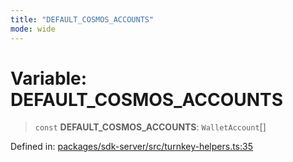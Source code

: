 ```yaml
---
title: "DEFAULT_COSMOS_ACCOUNTS"
mode: wide
---
```

  
# Variable: DEFAULT\_COSMOS\_ACCOUNTS

> `const` **DEFAULT\_COSMOS\_ACCOUNTS**: `WalletAccount`[]

Defined in: [packages/sdk-server/src/turnkey-helpers.ts:35](https://github.com/tkhq/sdk/blob/94193410cf3571aa019a0b9408107eeb43e39e16/packages/sdk-server/src/turnkey-helpers.ts#L35)
